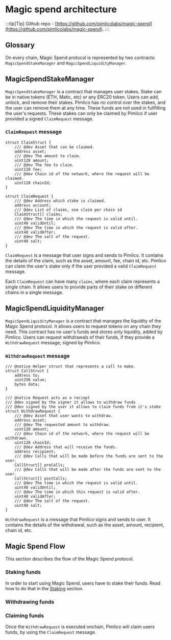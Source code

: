# Magic spend architecture

:::tip[Tip]
Github repo - [https://github.com/pimlicolabs/magic-spend](https://github.com/pimlicolabs/magic-spend).
:::

## Glossary

On every chain, Magic Spend protocol is represented by two contracts: `MagicSpendStakeManager` and `MagicSpendLiquidityManager`.

## MagicSpendStakeManager

`MagicSpendStakeManager` is a contract that manages user stakes. Stake can be in native tokens (ETH, Matic, etc) or any ERC20 token. Users can add, unlock, and remove their stakes. Pimlico has no control over the stakes, and the user can remove them at any time. These funds are not used in fullfilling the user's requests. These stakes can only be claimed by Pimlico if user provided a signed `ClaimRequest` message.

### `ClaimRequest` message

```solidity
struct ClaimStruct {
    /// @dev Asset that can be claimed.
    address asset;
    /// @dev The amount to claim.
    uint128 amount;
    /// @dev The fee to claim.
    uint128 fee;
    /// @dev Chain id of the network, where the request will be claimed.
    uint128 chainId;
}

struct ClaimRequest {
    /// @dev Address which stake is claimed.
    address account;
    /// @dev List of claims, one claim per chain id
    ClaimStruct[] claims;
    /// @dev The time in which the request is valid until.
    uint48 validUntil;
    /// @dev The time in which the request is valid after.
    uint48 validAfter;
    /// @dev The salt of the request.
    uint48 salt;
}
```

`ClaimRequest` is a message that user signs and sends to Pimlico. It contains the details of the claim, such as the asset, amount, fee, chain id, etc. Pimlico can claim the user's stake only if the user provided a valid `ClaimRequest` message.

Each `ClaimRequest` can have many `claims`, where each claim represents a single chain. It allows users to provide parts of their stake on different chains in a single message.

## MagicSpendLiquidityManager

`MagicSpendLiquidityManager` is a contract that manages the liquidity of the Magic Spend protocol. It allows users to request tokens on any chain they need. This contract has no user's funds and stores only liquidity, added by Pimlico. Users can request withdrawals of their funds, if they provide a `WithdrawRequest` message, signed by Pimlico.

### `WithdrawRequest` message

```solidity
/// @notice Helper struct that represents a call to make.
struct CallStruct {
    address to;
    uint256 value;
    bytes data;
}

/// @notice Request acts as a reciept
/// @dev signed by the signer it allows to withdraw funds
/// @dev signed by the user it allows to claim funds from it's stake
struct WithdrawRequest {
    /// @dev Asset that user wants to withdraw.
    address asset;
    /// @dev The requested amount to withdraw.
    uint128 amount;
    /// @dev Chain id of the network, where the request will be withdrawn.
    uint128 chainId;
    /// @dev Address that will receive the funds.
    address recipient;
    /// @dev Calls that will be made before the funds are sent to the user.
    CallStruct[] preCalls;
    /// @dev Calls that will be made after the funds are sent to the user.
    CallStruct[] postCalls;
    /// @dev The time in which the request is valid until.
    uint48 validUntil;
    /// @dev The time in which this request is valid after.
    uint48 validAfter;
    /// @dev The salt of the request.
    uint48 salt;
}
```

`WithdrawRequest` is a message that Pimlico signs and sends to user. It contains the details of the withdrawal, such as the asset, amount, recipient, chain id, etc.

## Magic Spend Flow

This section describes the flow of the Magic Spend protocol.

### Staking funds

In order to start using Magic Spend, users have to stake their funds. Read how to do that in the [Staking](/infra/magic-spend/staking) section.

### Withdrawing funds

### Claiming funds

Once the `WithdrawRequest` is executed onchain, Pimlico will claim users funds, by using the `ClaimRequest` message.